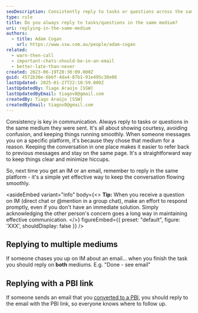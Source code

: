 ```yaml
---
seoDescription: Consistently reply to tasks or questions across the same medium they were sent, ensuring courtesy and clarity.
type: rule
title: Do you always reply to tasks/questions in the same medium?
uri: replying-in-the-same-medium
authors:
  - title: Adam Cogan
    url: https://www.ssw.com.au/people/adam-cogan
related:
  - warn-then-call
  - important-chats-should-be-in-an-email
  - better-late-than-never
created: 2023-06-19T20:30:09.000Z
guid: 4572b36e-6b6f-4da4-87b1-91e495c30e06
lastUpdated: 2025-01-27T22:10:59.000Z
lastUpdatedBy: Tiago Araújo [SSW]
lastUpdatedByEmail: tiagov8@gmail.com
createdBy: Tiago Araújo [SSW]
createdByEmail: tiagov8@gmail.com
---
```


Consistency is key in communication. Always reply to tasks or questions in the same medium they were sent. It's all about showing courtesy, avoiding confusion, and keeping things running smoothly.
When someone messages you on a specific platform, it's because they chose that medium for a reason. Keeping the conversation in one place makes it easier to refer back to previous messages and stay on the same page. It's a straightforward way to keep things clear and minimize hiccups.

So, next time you get an IM or an email, remember to reply in the same platform - it's a simple yet effective way to keep the conversation flowing smoothly.

<asideEmbed
  variant="info"
  body={<>
    **Tip:** When you receive a question on IM (direct chat or @mention in a group chat), make an effort to respond promptly, even if you don't have an immediate solution. Simply acknowledging the other person's concern goes a long way in maintaining effective communication.
  </>}
  figureEmbed={{
    preset: "default",
    figure: 'XXX',
    shouldDisplay: false
  }}
/>

## Replying to multiple mediums

If someone chases you up on IM about an email... when you finish the task you should reply on **both** mediums.
E.g. "Done - see email"

## Replying with a PBI link

If someone sends an email that you [converted to a PBI](/turn-emails-into-work-items), you should reply to the email with the PBI link, so everyone knows where to follow up.
